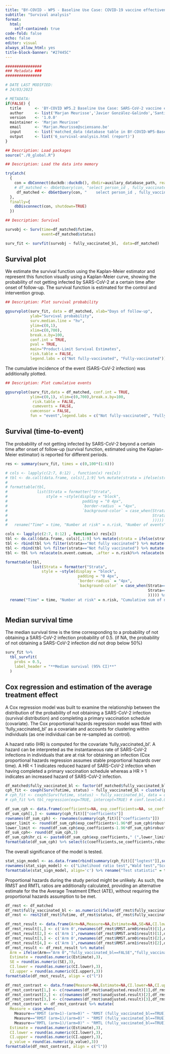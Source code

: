 ```yaml
---
title: "BY-COVID - WP5 - Baseline Use Case: COVID-19 vaccine effectiveness assessment"
subtitle: "Survival analysis"
format: 
  html:
    self-contained: true
code-fold: false
echo: false
editor: visual
always_allow_html: yes
title-block-banner: "#27445C"
---
```


```r

################
### Metadata ###
################

# DATE LAST MODIFIED:
# 24/03/2023

# METADATA: 
if(FALSE) {
  title      <- 'BY-COVID WP5.2 Baseline Use Case: SARS-CoV-2 vaccine effectiveness - analytical pipeline - imputation of missing values'
  author     <- list('Marjan Meurisse','Javier González-Galindo','Santiago Royo-Sierra','Francisco Estupiñán-Romero','Nina Van Goethem','Enrique Bernal-Delgado')
  version    <- '1.0.0'
  maintainer <- 'Marjan Meurisse'
  email      <- 'Marjan.Meurisse@sciensano.be'
  input      <- list('matched_data (database table in BY-COVID-WP5-BaselineUseCase-VE.duckdb)')
  output     <- list('6_survival-analysis.html (report)')
}

```

```r

## Description: Load packages
source("./0_global.R")

```

```r

## Description: Load the data into memory

tryCatch(
  {
    con = dbConnect(duckdb::duckdb(), dbdir=auxilary_database_path, read_only=FALSE)
    # df_matched <- dbGetQuery(con, "select person_id , fully_vaccinated_bl,subclass ,CAST(status as INTEGER) as status, futime from matched_data where status is not null")
     df_matched <- dbGetQuery(con, "	select person_id , fully_vaccinated_bl ,CAST(status as INTEGER) as status, futime  from main.matched_data")
  },
  finally={
    dbDisconnect(con, shutdown=TRUE)
  })


```

```r

## Description: Survival 

survobj <- Surv(time=df_matched$futime,
                event=df_matched$status)

surv_fit <- survfit(survobj ~ fully_vaccinated_bl,  data=df_matched)


```

## Survival plot

We estimate the survival function using the Kaplan-Meier estimator and represent this function visually using a Kaplan-Meier curve, showing the probability of not getting infected by SARS-CoV-2 at a certain time after onset of follow-up. The survival function is estimated for the control and intervention group.

```r

## Description: Plot survival probability

ggsurvplot(surv_fit, data = df_matched, xlab="Days of follow-up",
           ylab="Survival probability",
           surv.median.line = "hv",
           ylim=c(0,1),
           xlim=c(0,700),
           break.x.by=100,
           conf.int = TRUE,
           pval = TRUE,
           main="Product-Limit Survival Estimates",
           risk.table = FALSE,
           legend.labs = c("Not fully-vaccinated", "Fully-vaccinated"))


```

The cumulative incidence of the event (SARS-CoV-2 infection) was additionally plotted.

```r

## Description: Plot cumulative events

ggsurvplot(surv_fit,data = df_matched, conf.int = TRUE,
           ylim=c(0,1), xlim=c(0,700),break.x.by=100,
            risk.table = FALSE,
            cumevents = FALSE,
           cumcensor = FALSE,
           fun = "event",legend.labs = c("Not fully-vaccinated", "Fully-vaccinated"))

```

## Survival (time-to-event)

The probability of not getting infected by SARS-CoV-2 beyond a certain time after onset of follow-up (survival function, estimated using the Kaplan-Meier estimator) is reported for different periods.

```r

res <- summary(surv_fit, times = c(0,100*(1:6)))

# cols <- lapply(c(2:7, 8:12) , function(x) res[x])
# tbl <- do.call(data.frame, cols)[,1:9] %>% mutate(strata = ifelse(strata=="fully_vaccinated_bl=FALSE", "Not fully vaccinated", "Fully vaccinated")) %>% relocate(strata)
# 
# formattable(tbl,
#             list(Strata = formatter("Strata",
#                 style = ~style(display = "block", 
#                                 padding = "0 4px", 
#                                 `border-radius` = "4px", 
#                                 `background-color` = case_when(Strata=="Not fully vaccinated" ~"#F8766D",
#                                                                Strata=="Fully vaccinated" ~ "#00C1AA"
#                                                                ))))) %>%
#   rename("Time" = time, "Number at risk" = n.risk, "Number of events" = n.event, "Number censored" = n.censor, "Survival" = surv, "Std. error" = std.err, "Cumulative hazard" = cumhaz, "Std. error cumulative hazard" = std.chaz, "Strata" = strata) 

cols <- lapply(c(2:7, 8:12) , function(x) res[x])
tbl <- do.call(data.frame, cols)[,1:9] %>% mutate(strata = ifelse(strata=="fully_vaccinated_bl=FALSE", "Not fully vaccinated", "Fully vaccinated")) %>% relocate(strata)
tbl <- rbind(tbl %>% filter(strata=="Not fully vaccinated") %>% mutate(n.event.cumsum=cumsum(n.event)),tbl %>% filter(strata=="Fully vaccinated") %>% mutate(n.event.cumsum=cumsum(n.event)))
tbl <- rbind(tbl %>% filter(strata=="Not fully vaccinated") %>% mutate(n.censor.cumsum=cumsum(n.censor)),tbl %>% filter(strata=="Fully vaccinated") %>% mutate(n.censor.cumsum=cumsum(n.censor)))
tbl <- tbl %>% relocate(n.event.cumsum, .after = n.risk)%>% relocate(n.censor.cumsum, .before = n.censor) %>% select(-n.event) %>% select(-n.censor)

formattable(tbl,
            list(Strata = formatter("Strata",
                style = ~style(display = "block", 
                                padding = "0 4px", 
                                `border-radius` = "4px", 
                                `background-color` = case_when(Strata=="Not fully vaccinated" ~"#F8766D",
                                                               Strata=="Fully vaccinated" ~ "#00C1AA"
                                                               ))))) %>%
  rename("Time" = time, "Number at risk" = n.risk, "Cumulative sum of number of events" = n.event.cumsum, "Cumulative sum of number censored" = n.censor.cumsum, "Survival" = surv, "Std. error" = std.err, "Cumulative hazard" = cumhaz, "Std. error cumulative hazard" = std.chaz, "Strata" = strata) 



```

## Median survival time

The median survival time is the time corresponding to a probability of not obtaining a SARS-CoV-2 infection probability of 0.5. (if NA, the probability of not obtaining a SARS-CoV-2 infection did not drop below 50%)

```r

surv_fit %>% 
  tbl_survfit(
    probs = 0.5,
    label_header = "**Median survival (95% CI)**"
  )

```

## Cox regression and estimation of the average treatment effect

A Cox regression model was built to examine the relationship between the distribution of the probability of not obtaining a SARS-CoV-2 infection (survival distribution) and completing a primary vaccination schedule (covariate). The Cox proportional hazards regression model was fitted with 'fully_vaccinated_bl' as a covariate and accounts for clustering within individuals (as one individual can be re-sampled as control).

A hazard ratio (HR) is computed for the covariate 'fully_vaccinated_bl'. A hazard can be interpreted as the instantaneous rate of SARS-CoV-2 infections in individuals that are at risk for obtaining an infection (Cox proportional hazards regression assumes stable proportional hazards over time). A HR \< 1 indicates reduced hazard of SARS-CoV-2 infection when having completed a primary vaccination schedule whereas a HR \> 1 indicates an increased hazard of SARS-CoV-2 infection. <!-- HR = exp(β), with β the regression parameter -->

```r

df_matched$fully_vaccinated_bl <- factor(df_matched$fully_vaccinated_bl,levels = c(FALSE,TRUE))
cph_fit <- coxph(Surv(futime, status) ~ fully_vaccinated_bl + cluster(person_id), data = df_matched)
# cph_fit <- coxph(Surv(futime, status) ~ fully_vaccinated_bl, data = df_matched)
# cph_fit %>% tbl_regression(exp=TRUE, intercept=TRUE) # conf.level=0.001

```

```r

df_sum_cph <- data.frame(coefficients=NA, exp_coefficients=NA, se_coefficients=NA, robust_se=NA, z=NA, p_value=NA)
df_sum_cph[1,] <- summary(cph_fit)[["coefficients"]]
rownames(df_sum_cph) <- rownames(summary(cph_fit)[["coefficients"]])
upper_limit <- round(df_sum_cph$exp_coefficients+1.96*df_sum_cph$robust_se,3) # Adjust critical value? 95% CI?
lower_limit <- round(df_sum_cph$exp_coefficients-1.96*df_sum_cph$robust_se,3) # Adjust critical value? 95% CI?
df_sum_cph<- round(df_sum_cph,3)
df_sum_cph$hr_ci <- paste0(df_sum_cph$exp_coefficients," (",lower_limit,", ",upper_limit,")")
formattable(df_sum_cph) %>% select(c(coefficients,se_coefficients,robust_se,p_value,hr_ci)) %>% rename("Parameter estimate" = coefficients, "SE coefficient" = se_coefficients, "Robust SE" = robust_se, "P-value" = p_value, "Hazard Ratio (HR)\n(95% CI for HR)" = hr_ci) # 95% CI?

```

The overall significance of the model is tested.

```r

stat_sign_model <- as.data.frame(rbind(summary(cph_fit)[["logtest"]],summary(cph_fit)[["waldtest"]],summary(cph_fit)[["sctest"]],summary(cph_fit)[["robscore"]]))
rownames(stat_sign_model) <- c("Likelihood ratio test","Wald test","Score (logrank) test","Robust score test")
formattable(stat_sign_model, align='c') %>% rename("Test statistic" = test, "Df" = df, "P-value" = pvalue) 

```

Proportional hazards during the study period might be unlikely. As such, the RMST and RMTL ratios are additionally calculated, providing an alternative estimate for the the Average Treatment Effect (ATE), without requiring the proportional hazards assumption to be met.

```r

df_rmst <- df_matched
df_rmst$fully_vaccinated_bl <- as.numeric(ifelse(df_rmst$fully_vaccinated_bl==TRUE,1,0))
df_rmst <- rmst2(df_rmst$futime, df_rmst$status, df_rmst$fully_vaccinated_bl, tau = 365, alpha = 0.05)

```

```r

df_rmst_result <- data.frame(Arm=NA,Measure=NA,Estimate=NA,SE=NA,CI.lower=NA,CI.upper=NA)
df_rmst_result[1,] <- c('Arm 0',rownames(df_rmst$RMST.arm0$result)[1],df_rmst$RMST.arm0$result[1,])
df_rmst_result[2,] <- c('Arm 1',rownames(df_rmst$RMST.arm1$result)[1],df_rmst$RMST.arm1$result[1,])
df_rmst_result[3,] <- c('Arm 0',rownames(df_rmst$RMST.arm0$result)[2],df_rmst$RMST.arm0$result[2,])
df_rmst_result[4,] <- c('Arm 1',rownames(df_rmst$RMST.arm1$result)[2],df_rmst$RMST.arm1$result[2,])
df_rmst_result <- df_rmst_result %>% mutate(
  Arm = ifelse(Arm=="Arm 0","fully_vaccinated_bl==FALSE","fully_vaccinated_bl==TRUE"),
  Estimate = round(as.numeric(Estimate),3),
  SE = round(as.numeric(SE),3),
  CI.lower = round(as.numeric(CI.lower),3),
  CI.upper = round(as.numeric(CI.upper),3))
formattable(df_rmst_result, align = c("l"))  

```

```r

df_rmst_contrast <- data.frame(Measure=NA,Estimate=NA,CI.lower=NA,CI.upper=NA, p_value=NA)
df_rmst_contrast[1,] <- c(rownames(df_rmst$unadjusted.result)[1],df_rmst$unadjusted.result[1,])
df_rmst_contrast[2,] <- c(rownames(df_rmst$unadjusted.result)[2],df_rmst$unadjusted.result[2,])
df_rmst_contrast[3,] <- c(rownames(df_rmst$unadjusted.result)[3],df_rmst$unadjusted.result[3,])
df_rmst_contrast <- df_rmst_contrast %>% mutate(
  Measure = case_when(
    Measure=="RMST (arm=1)-(arm=0)" ~ "RMST (fully_vaccinated_bl==TRUE)-(fully_vaccinated_bl==FALSE)",
    Measure=="RMST (arm=1)/(arm=0)" ~ "RMST (fully_vaccinated_bl==TRUE)/(fully_vaccinated_bl==FALSE)",
    Measure=="RMTL (arm=1)/(arm=0)" ~ "RMTL (fully_vaccinated_bl==TRUE)/(fully_vaccinated_bl==FALSE)"),
  Estimate = round(as.numeric(Estimate),3),
  CI.lower = round(as.numeric(CI.lower),3),
  CI.upper = round(as.numeric(CI.upper),3),
  p_value = round(as.numeric(p_value),3))
formattable(df_rmst_contrast, align = c("l"))

```
